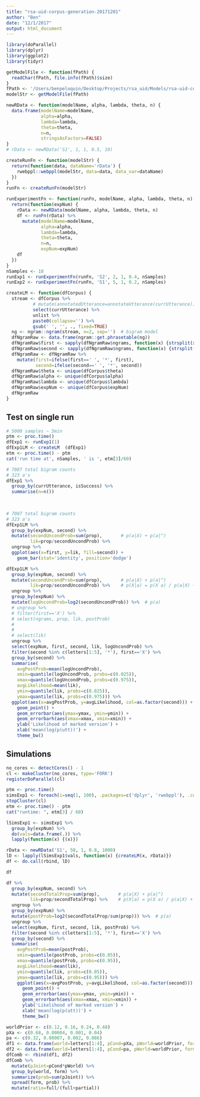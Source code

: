 ```yaml
---
title: "rsa-uid-corpus-generation-20171201"
author: "Ben"
date: "12/1/2017"
output: html_document
---
```


```r
library(doParallel)
library(dplyr)
library(ggplot2)
library(tidyr)
```


```r
getModelFile <- function(fPath) {
  readChar(fPath, file.info(fPath)$size)
}
fPath <- '/Users/benpeloquin/Desktop/Projects/rsa_uid/Models/rsa-uid-corpus-generation-20171201.wppl'
modelStr <- getModelFile(fPath)
```

```r
newRData <- function(modelName, alpha, lambda, theta, n) {
  data.frame(modelName=modelName,
             alpha=alpha,
             lambda=lambda,
             theta=theta,
             n=n,
             stringsAsFactors=FALSE)
}
# rData <- newRData('S1', 1, 1, 0.5, 10)

createRunFn <- function(modelStr) {
  return(function(data, dataName='rData') { 
    rwebppl::webppl(modelStr, data=data, data_var=dataName)
  })
}
runFn <- createRunFn(modelStr)

runExperimentFn <- function(runFn, modelName, alpha, lambda, theta, n) {
  return(function(expNum) {
    rData <- newRData(modelName, alpha, lambda, theta, n)
    df <- runFn(rData) %>%
      mutate(modelName=modelName,
             alpha=alpha,
             lambda=lambda,
             theta=theta,
             n=n,
             expNum=expNum)
    df 
  })
}
nSamples <- 10
runExp1 <- runExperimentFn(runFn, 'S2', 2, 1, 0.4, nSamples)
runExp2 <- runExperimentFn(runFn, 'S1', 5, 1, 0.2, nSamples)
```

```r
createLM <- function(dfCorpus) {
  stream <- dfCorpus %>%
          # mutate(annotatedUtterance=annotateUtterance(currUtterance)) %>%
          select(currUtterance) %>%
          unlist %>%
          paste0(collapse='') %>%
          gsub(' ', '', ., fixed=TRUE)
  ng <- ngram::ngram(stream, n=2, sep='')  # bigram model
  dfNgramRaw <- data.frame(ngram::get.phrasetable(ng))
  dfNgramRaw$first <- sapply(dfNgramRaw$ngrams, function(x) {strsplit(x, '')}[[1]][1])
  dfNgramRaw$second <- sapply(dfNgramRaw$ngrams, function(x) {strsplit(x, '')}[[1]][3])
  dfNgramRaw <- dfNgramRaw %>%
    mutate(first=ifelse(first==' ', '*', first),
           second=ifelse(second==' ', '*', second))
  dfNgramRaw$theta <- unique(dfCorpus$theta)
  dfNgramRaw$alpha <- unique(dfCorpus$alpha)
  dfNgramRaw$lambda <- unique(dfCorpus$lambda)
  dfNgramRaw$expNum <- unique(dfCorpus$expNum)
  dfNgramRaw
}
```

## Test on single run
```r
# 5000 samples ~ 5min
ptm <- proc.time()
dfExp1 <- runExp1(1)
dfExp1LM <- createLM  (dfExp1)
etm <- proc.time() - ptm
cat('run time at', nSamples, ' is ', etm[3]/60)
```

```r
# 7087 total bigram counts
# 323 a's 
dfExp1 %>%
  group_by(currUtterance, isSuccess) %>%
  summarise(n=n())
  
  
```

```r
# 7087 total bigram counts
# 323 a's 
dfExp1LM %>%
  group_by(expNum, second) %>%
  mutate(secondUncondProb=sum(prop),       # p(a|X) + p(a|^)
         lik=prop/secondUncondProb) %>%
  ungroup %>%
  ggplot(aes(x=first, y=lik, fill=second)) +
    geom_bar(stat='identity', position='dodge')
```


```r
dfExp1LM %>%
  group_by(expNum, second) %>%
  mutate(secondUncondProb=sum(prop),       # p(a|X) + p(a|^)
         lik=prop/secondUncondProb) %>%    # p(X|a) = p(X a) / p(a|X) + p(a|^)
  ungroup %>%
  group_by(expNum) %>%
  mutate(logUncondProb=log2(secondUncondProb)) %>%  # p(a)
  # ungroup %>%
  # filter(first=='X') %>%
  # select(ngrams, prop, lik, postProb)
  # 
  # 
  # select(lik)
  ungroup %>%
  select(expNum, first, second, lik, logUncondProb) %>%
  filter(second %in% c(letters[1:5], '*'), first=='X') %>%
  group_by(second) %>%
  summarise(
    avgPostProb=mean(logUncondProb),
    xmin=quantile(logUncondProb, probs=c(0.025)),
    xmax=quantile(logUncondProb, probs=c(0.975)),
    avgLikelihood=mean(lik),
    ymin=quantile(lik, probs=c(0.025)),
    ymax=quantile(lik, probs=c(0.975))) %>%
  ggplot(aes(x=avgPostProb, y=avgLikelihood, col=as.factor(second))) +
    geom_point() +
    geom_errorbar(aes(ymax=ymax, ymin=ymin)) +
    geom_errorbarh(aes(xmax=xmax, xmin=xmin)) +
    ylab('Likelihood of marked version') +
    xlab('mean(log(p(utt))') +
    theme_bw()
```


## Simulations
```r
no_cores <- detectCores() - 1
cl <- makeCluster(no_cores, type='FORK')
registerDoParallel(cl)
```

```r
ptm <- proc.time()
simsExp1 <- foreach(i=seq(1, 100), .packages=c('dplyr', 'rwebppl'), .combine=rbind) %dopar% runExp1(i)
stopCluster(cl)
etm <- proc.time() - ptm
cat("runtime: ", etm[3] / 60)
```

```r
lSimsExp1 <- simsExp1 %>%
  group_by(expNum) %>%
  do(vals=data.frame(.)) %>%
  lapply(function(x) {(x)})

rData <- newRData('S1', 50, 1, 0.8, 1000)
lD <- lapply(lSimsExp1$vals, function(x) {createLM(x, rData)})
df <- do.call(rbind, lD)
```


```r
df
```


```r
df %>%
  group_by(expNum, second) %>%
  mutate(secondTotalProp=sum(prop),       # p(a|X) + p(a|^)
         lik=prop/secondTotalProp) %>%    # p(X|a) = p(X a) / p(a|X) + p(a|^)
  ungroup %>%
  group_by(expNum) %>%
  mutate(postProb=log2(secondTotalProp/sum(prop))) %>%  # p(a)
  ungroup %>%
  select(expNum, first, second, lik, postProb) %>%
  filter(second %in% c(letters[1:5], '*'), first=='X') %>%
  group_by(second) %>%
  summarise(
    avgPostProb=mean(postProb),
    xmin=quantile(postProb, probs=c(0.05)),
    xmax=quantile(postProb, probs=c(0.95)),
    avgLikelihood=mean(lik),
    ymin=quantile(lik, probs=c(0.05)),
    ymax=quantile(lik, probs=c(0.95))) %>%
    ggplot(aes(x=avgPostProb, y=avgLikelihood, col=as.factor(second))) +
      geom_point() +
      geom_errorbar(aes(ymax=ymax, ymin=ymin)) +
      geom_errorbarh(aes(xmax=xmax, xmin=xmin)) +
      ylab('Likelihood of marked version') +
      xlab('mean(log(p(utt))') +
      theme_bw()
```


```r
worldPrior <- c(0.12, 0.16, 0.24, 0.48)
pXa <- c(0.68, 0.00004, 0.001, 0.04)
pa <- c(0.32, 0.00007, 0.002, 0.086)
df1 <- data.frame(world=letters[1:4], pCond=pXa, pWorld=worldPrior, form='full')
df2 <- data.frame(world=letters[1:4], pCond=pa, pWorld=worldPrior, form='partial')
dfComb <- rbind(df1, df2)
dfComb %>%
  mutate(pJoint=pCond*pWorld) %>%
  group_by(world, form) %>%
  summarize(prob=sum(pJoint)) %>%
  spread(form, prob) %>%
  mutate(ratio=full/(full+partial))
```

